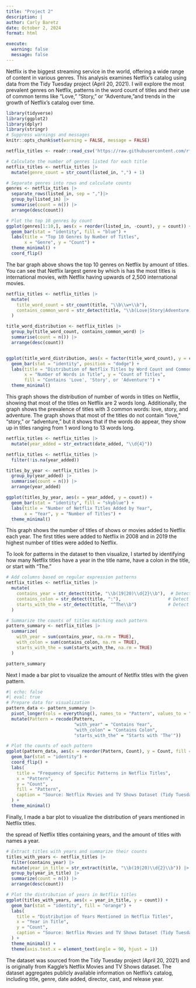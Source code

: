 ```yaml
---
title: "Project 2"
description: |
author: Carly Baretz 
date: October 2, 2024
format: html

execute:
  warning: false
  message: false
---
```


Netflix is the biggest streaming service in the world, offering a wide range of content in various genres. This analysis examines Netflix's catalog using data from the Tidy Tuesday project (April 20, 2021). I will explore the most prevalent genres on Netflix, patterns in the word count of titles and their use of common terms like "Love," "Story," or "Adventure,"and trends in the growth of Netflix's catalog over time.

```r
library(tidyverse)
library(ggplot2)
library(dplyr)
library(stringr)
# Suppress warnings and messages
knitr::opts_chunk$set(warning = FALSE, message = FALSE) 
```

```r
netflix_titles <- readr::read_csv('https://raw.githubusercontent.com/rfordatascience/tidytuesday/master/data/2021/2021-04-20/netflix_titles.csv')

# Calculate the number of genres listed for each title
netflix_titles <- netflix_titles |>
  mutate(genre_count = str_count(listed_in, ",") + 1)

# Separate genres into rows and calculate counts
genres <- netflix_titles |>
  separate_rows(listed_in, sep = ",")|>
  group_by(listed_in) |>
  summarise(count = n()) |>
  arrange(desc(count))

# Plot the top 10 genres by count
ggplot(genres[1:10,], aes(x = reorder(listed_in, -count), y = count)) +
  geom_bar(stat = "identity", fill = "blue") +
  labs(title = "Top 10 Genres by Number of Titles",
       x = "Genre", y = "Count") +
  theme_minimal() +
  coord_flip()

```

The bar graph above shows the top 10 genres on Netflix by amount of titles. You can see that Netflix largest genre by which is has the most titles is international movies, with Netflix having upwards of 2,500 international movies.

```r

netflix_titles <- netflix_titles |>
  mutate(
    title_word_count = str_count(title, "\\b\\w+\\b"),
    contains_common_word = str_detect(title, "\\b(Love|Story|Adventure)\\b")
  )

title_word_distribution <- netflix_titles |>
  group_by(title_word_count, contains_common_word) |>
  summarise(count = n()) |>
  arrange(desc(count))


ggplot(title_word_distribution, aes(x = factor(title_word_count), y = count, fill = contains_common_word)) +
  geom_bar(stat = "identity", position = "dodge") +
  labs(title = "Distribution of Netflix Titles by Word Count and Common Words (Love, Story, Adventure)",
       x = "Number of Words in Title", y = "Count of Titles",
       fill = "Contains 'Love', 'Story', or 'Adventure'") +
  theme_minimal()

```

This graph shows the distribution of number of words in titles on Netflix, showing that most of the titles on Netflix are 2 words long. Additionally, the graph shows the prevalence of titles with 3 common words: love, story, and adventure. The graph shows that most of the titles do not contain "love," "story," or "adventure," but it shows that if the words do appear, they show up in titles ranging from 1 word long to 13 words long.

```r

netflix_titles <- netflix_titles |>
  mutate(year_added = str_extract(date_added, "\\d{4}"))

netflix_titles <- netflix_titles |>
  filter(!is.na(year_added))

titles_by_year <- netflix_titles |>
  group_by(year_added) |>
  summarise(count = n()) |>
  arrange(year_added)

ggplot(titles_by_year, aes(x = year_added, y = count)) +
  geom_bar(stat = "identity", fill = "skyblue") +
  labs(title = "Number of Netflix Titles Added by Year",
       x = "Year", y = "Number of Titles") +
  theme_minimal()

```

This graph shows the number of titles of shows or movies added to Netflix each year. The first titles were added to Netflix in 2008 and in 2019 the highest number of titles were added to Netflix.

To look for patterns in the dataset to then visualize, I started by identifying how many Netflix titles have a year in the title name, have a colon in the title, or start with "The."

```r
# Add columns based on regular expression patterns
netflix_titles <- netflix_titles |>
  mutate(
    contains_year = str_detect(title, "\\b(19|20)\\d{2}\\b"),  # Detect years like 1999 or 2021
    contains_colon = str_detect(title, ":"),                  # Detect titles with colons
    starts_with_the = str_detect(title, "^The\\b")            # Detect titles starting with "The"
  )

# Summarize the counts of titles matching each pattern
pattern_summary <- netflix_titles |>
  summarize(
    with_year = sum(contains_year, na.rm = TRUE),
    with_colon = sum(contains_colon, na.rm = TRUE),
    starts_with_the = sum(starts_with_the, na.rm = TRUE)
  )

pattern_summary

```

Next I made a bar plot to visualize the amount of Netlfix titles with the given pattern.

```r

#| echo: false 
#| eval: true 
# Prepare data for visualization
pattern_data <- pattern_summary |>
  pivot_longer(cols = everything(), names_to = "Pattern", values_to = "Count") |>
  mutate(Pattern = recode(Pattern,
                          "with_year" = "Contains Year",
                          "with_colon" = "Contains Colon",
                          "starts_with_the" = "Starts with 'The'"))

# Plot the counts of each pattern
ggplot(pattern_data, aes(x = reorder(Pattern, Count), y = Count, fill = Pattern)) +
  geom_bar(stat = "identity") +
  coord_flip() +
  labs(
    title = "Frequency of Specific Patterns in Netflix Titles",
    x = "Pattern",
    y = "Count",
    fill = "Pattern",
    caption = "Source: Netflix Movies and TV Shows Dataset (Tidy Tuesday)"
  ) +
  theme_minimal()

```

Finally, I made a bar plot to visualize the distribution of years mentioned in Netflix titles.

the spread of Netflix titles containing years, and the amount of titles with names a year.

```r

# Extract titles with years and summarize their counts
titles_with_years <- netflix_titles |>
  filter(contains_year) |>
  mutate(year_in_title = str_extract(title, "\\b(19|20)\\d{2}\\b")) |>
  group_by(year_in_title) |>
  summarize(count = n()) |>
  arrange(desc(count))

# Plot the distribution of years in Netflix titles
ggplot(titles_with_years, aes(x = year_in_title, y = count)) +
  geom_bar(stat = "identity", fill = "orange") +
  labs(
    title = "Distribution of Years Mentioned in Netflix Titles",
    x = "Year in Title",
    y = "Count",
    caption = "Source: Netflix Movies and TV Shows Dataset (Tidy Tuesday)"
  ) +
  theme_minimal() +
  theme(axis.text.x = element_text(angle = 90, hjust = 1))

```

The dataset was sourced from the Tidy Tuesday project (April 20, 2021) and is originally from Kaggle's Netflix Movies and TV Shows dataset. The dataset aggregates publicly available information on Netflix's catalog, including title, genre, date added, director, cast, and release year.
